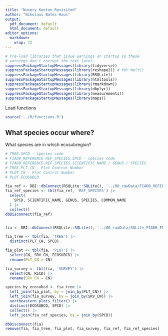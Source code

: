 ```yaml
---
title: "Nunery Keeton Revisited"
author: "Nikolaus Bates-Haus"
output:
  pdf_document: default
  html_document: default
editor_options:
  markdown:
    wrap: 72
---
```


```r
# Pre-load libraries that issue warnings on startup so these
# warnings don't corrupt the text later.
suppressPackageStartupMessages(library(tidyverse))
suppressPackageStartupMessages(library(reshape2)) # for melt()
suppressPackageStartupMessages(library(RSQLite))
suppressPackageStartupMessages(library(htmltools))
suppressPackageStartupMessages(library(rmarkdown))
suppressPackageStartupMessages(library(dbplyr))
suppressPackageStartupMessages(library(measurements))
suppressPackageStartupMessages(library(maps))
```

Load functions
```r
source('../R/functions.R')
```

## What species occur where?

What species are in which ecosubregion?

```r

# TREE.SPCD - species code
# FIADB_REFERENCE.REF_SPECIES.SPCD - species code
# FIADB_REFERENCE.REF_SPECIES.SCIENTIFIC_NAME / GENUS / SPECIES
# TREE.PLT_CN - Plot Control Number
# PLOT.CN - Plot Control Number
# PLOT.ECOSUBCD

fia_ref <- DBI::dbConnect(RSQLite::SQLite(), '../00_rawData/FIADB_REFERENCE.db')
fia_ref_species <- tbl(fia_ref, 'REF_SPECIES') |> 
  select(
    SPCD, SCIENTIFIC_NAME, GENUS, SPECIES, COMMON_NAME
  ) |> 
  collect()
dbDisconnect(fia_ref)


fia <- DBI::dbConnect(RSQLite::SQLite(), '../00_rawData/SQLite_FIADB_ENTIRE.db')

fia_tree <- tbl(fia, 'TREE') |> 
  distinct(PLT_CN, SPCD)

fia_plot <- tbl(fia, 'PLOT') |>
  select(CN, SRV_CN, ECOSUBCD) |>
  rename(PLT_CN = CN)

fia_survey <- tbl(fia, 'SURVEY') |>
  select(CN, RSCD) |>
  rename(SRV_CN = CN)

species_by_ecosubcd <- fia_tree |>
  left_join(fia_plot, by = join_by(PLT_CN)) |>
  left_join(fia_survey, by = join_by(SRV_CN)) |>
  northeastern_plots_filter() |>
  distinct(ECOSUBCD, SPCD) |>
  collect() |> 
  left_join(fia_ref_species, by = join_by(SPCD))

dbDisconnect(fia)
remove(fia, fia_tree, fia_plot, fia_survey, fia_ref, fia_ref_species)
```
